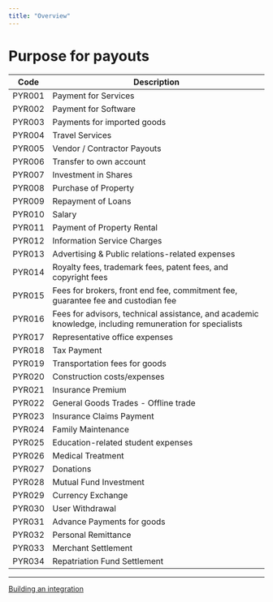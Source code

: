 ```yaml
---
title: "Overview"
---
```


# Purpose for payouts

| Code   | Description                                                                                             |
| ------ | ------------------------------------------------------------------------------------------------------- |
| PYR001 | Payment for Services                                                                                    |
| PYR002 | Payment for Software                                                                                    |
| PYR003 | Payments for imported goods                                                                             |
| PYR004 | Travel Services                                                                                         |
| PYR005 | Vendor / Contractor Payouts                                                                             |
| PYR006 | Transfer to own account                                                                                 |
| PYR007 | Investment in Shares                                                                                    |
| PYR008 | Purchase of Property                                                                                    |
| PYR009 | Repayment of Loans                                                                                      |
| PYR010 | Salary                                                                                                  |
| PYR011 | Payment of Property Rental                                                                              |
| PYR012 | Information Service Charges                                                                             |
| PYR013 | Advertising & Public relations-related expenses                                                         |
| PYR014 | Royalty fees, trademark fees, patent fees, and copyright fees                                           |
| PYR015 | Fees for brokers, front end fee, commitment fee, guarantee fee and custodian fee                        |
| PYR016 | Fees for advisors, technical assistance, and academic knowledge, including remuneration for specialists |
| PYR017 | Representative office expenses                                                                          |
| PYR018 | Tax Payment                                                                                             |
| PYR019 | Transportation fees for goods                                                                           |
| PYR020 | Construction costs/expenses                                                                             |
| PYR021 | Insurance Premium                                                                                       |
| PYR022 | General Goods Trades - Offline trade                                                                    |
| PYR023 | Insurance Claims Payment                                                                                |
| PYR024 | Family Maintenance                                                                                      |
| PYR025 | Education-related student expenses                                                                      |
| PYR026 | Medical Treatment                                                                                       |
| PYR027 | Donations                                                                                               |
| PYR028 | Mutual Fund Investment                                                                                  |
| PYR029 | Currency Exchange                                                                                       |
| PYR030 | User Withdrawal                                                                                         |
| PYR031 | Advance Payments for goods                                                                              |
| PYR032 | Personal Remittance                                                                                     |
| PYR033 | Merchant Settlement                                                                                     |
| PYR034 | Repatriation Fund Settlement                                                                            |

***

[Building an integration](/docs/building-an-integration-payouts)
